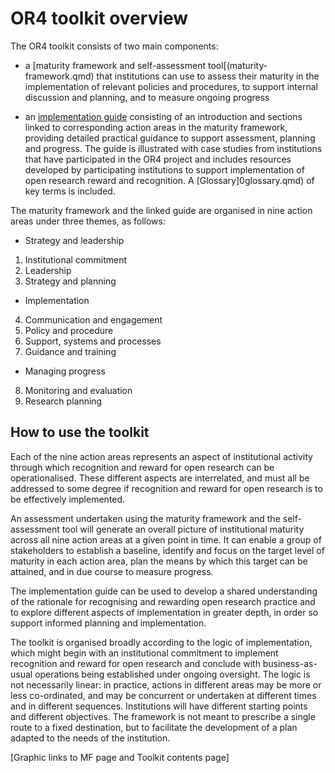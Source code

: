 # OR4 toolkit overview

The OR4 toolkit consists of two main components:

* a [maturity framework and self-assessment tool[(maturity-framework.qmd) that institutions can use to assess their maturity in the implementation of relevant policies and procedures, to support internal discussion and planning, and to measure ongoing progress 

* an [implementation guide](guide-contents.qmd) consisting of an introduction and sections linked to corresponding action areas in the maturity framework, providing detailed practical guidance to support assessment, planning and progress. The guide is illustrated with case studies from institutions that have participated in the OR4 project and includes resources developed by participating institutions to support implementation of open research reward and recognition. A [Glossary]0glossary.qmd) of key terms is included.

The maturity framework and the linked guide are organised in nine action areas under three themes, as follows: 

- Strategy and leadership
1. Institutional commitment
2. Leadership
3. Strategy and planning

- Implementation
4. Communication and engagement
5. Policy and procedure
6. Support, systems and processes 
7. Guidance and training

- Managing progress
8. Monitoring and evaluation
9. Research planning

## How to use the toolkit

Each of the nine action areas represents an aspect of institutional activity through which recognition and reward for open research can be operationalised. These different aspects are interrelated, and must all be addressed to some degree if recognition and reward for open research is to be effectively implemented. 

An assessment undertaken using the maturity framework and the self-assessment tool will generate an overall picture of institutional maturity across all nine action areas at a given point in time. It can enable a group of stakeholders to establish a baseline, identify and focus on the target level of maturity in each action area, plan the means by which this target can be attained, and in due course to measure progress.

The implementation guide can be used to develop a shared understanding of the rationale for recognising and rewarding open research practice and to explore different aspects of implementation in greater depth, in order so support informed planning and implementation.

The toolkit is organised broadly according to the logic of implementation, which might begin with an institutional commitment to implement recognition and reward for open research and conclude with business-as-usual operations being established under ongoing oversight. The logic is not necessarily linear: in practice, actions in different areas may be more or less co-ordinated, and may be concurrent or undertaken at different times and in different sequences. Institutions will have different starting points and different objectives. The framework is not meant to prescribe a single route to a fixed destination, but to facilitate the development of a plan adapted to the needs of the institution. 

[Graphic links to MF page and Toolkit contents page]
